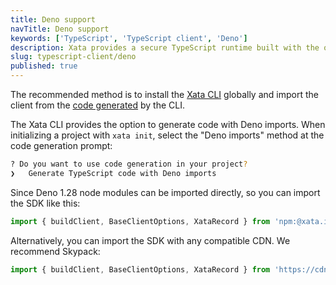 ```yaml
---
title: Deno support
navTitle: Deno support
keywords: ['TypeScript', 'TypeScript client', 'Deno']
description: Xata provides a secure TypeScript runtime built with the option to generate code with Deno imports
slug: typescript-client/deno
published: true
---
```


The recommended method is to install the [Xata CLI](/docs/getting-started/cli) globally and import the client from the [code generated](/docs/getting-started/cli#codegen) by the CLI.

The Xata CLI provides the option to generate code with Deno imports. When initializing a project with `xata init`, select the "Deno imports" method at the code generation prompt:

```sh
? Do you want to use code generation in your project?
❯   Generate TypeScript code with Deno imports
```

Since Deno 1.28 node modules can be imported directly, so you can import the SDK like this:

```ts
import { buildClient, BaseClientOptions, XataRecord } from 'npm:@xata.io/client@latest';
```

Alternatively, you can import the SDK with any compatible CDN. We recommend Skypack:

```ts
import { buildClient, BaseClientOptions, XataRecord } from 'https://cdn.skypack.dev/@xata.io/client?dts';
```
